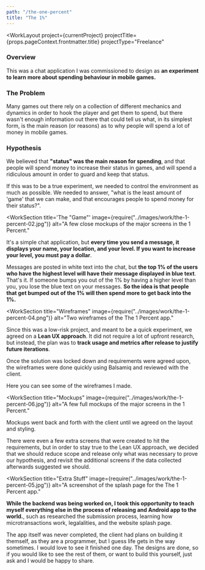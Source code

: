 ```yaml
---
path: "/the-one-percent"
title: "The 1%"
---
```





<WorkLayout
  project={currentProject}
  projectTitle={props.pageContext.frontmatter.title}
  projectType="Freelance"
>
<SEO title={props.pageContext.frontmatter.title} />

<WorkIntro>
<h3>Overview</h3>
  <p>
    This was a chat application I was commissioned to design as <strong>an experiment to learn more about spending behaviour in mobile games.</strong>
  </p>

<h3>The Problem</h3>
<p>Many games out there rely on a collection of different mechanics and dynamics in order to hook the player and get them to spend, but there wasn't enough information out there that could tell us what, in its simplest form, is the main reason (or reasons) as to why people will spend a lot of money in mobile games.
</p>

<h3>Hypothesis</h3>
<p>
We believed that <strong>"status" was the main reason for spending</strong>, and that people will spend money to increase their status in games, and will spend a ridiculous amount in order to guard and keep that status.
</p>
  <p>
  If this was to be a true experiment, we needed to control the environment as much as possible. We needed to answer, "what is the least amount of 'game' that we can make, and that
    encourages people to spend money for their status?".
  </p>
</WorkIntro>

<WorkSection
  title='The "Game"'
  image={require("../images/work/the-1-percent-02.jpg")}
  alt="A few close mockups of the major screens in the 1 Percent."
>
  <p>
    It's a simple chat application, but <strong>every time you send a message, it displays your name, your location, and your level. If you want to increase your level, you must pay a dollar</strong>.
  </p>

  <p>
    Messages are posted in white text into the chat, but <strong>the top 1% of the users who have the highest level will have their message displayed in blue text</strong>. That's it. If someone bumps you out of the 1% by having a higher level than you, you lose the blue text on your messages. <strong>So the idea is that people that get bumped out of the 1% will then spend more to get back into the 1%.</strong>
  </p>
</WorkSection>

<WorkSection
  title="Wireframes"
  image={require("../images/work/the-1-percent-04.png")}
  alt="Two wireframes of the The 1 Percent app."
>
  <p>
    Since this was a low-risk project, and meant to be a quick experiment, we agreed on a <strong>Lean UX approach</strong>. It did not require a lot of upfront research, but instead, the plan was to <strong>track usage and metrics after release to justify future iterations</strong>.
    </p>
  <p>Once the solution was locked down and requirements were agreed upon, the wireframes were done quickly using Balsamiq and reviewed with the client.
  </p>

  <p>
    Here you can see some of the wireframes I made.
  </p>
</WorkSection>

<WorkSection
  title="Mockups"
  image={require("../images/work/the-1-percent-06.jpg")}
  alt="A few full mockups of the major screens in the 1 Percent."
>
  <p>
  Mockups went back and forth with the client until we agreed on the layout and styling.
  </p>
  <p>There were even a few extra screens that were created to hit the requirements, but in order to stay true to the Lean UX approach, we decided that we should reduce scope and release only what was necessary to prove our hypothesis, and revisit the additional screens if the data collected afterwards suggested we should.
  </p>
</WorkSection>

<WorkSection
  title="Extra Stuff"
  image={require("../images/work/the-1-percent-05.jpg")}
  alt="A screenshot of the splash page for the The 1 Percent app."
>
  <p>
  <strong>While the backend was being worked on, I took this opportunity to teach myself everything else in the process of releasing and Android app to the world.</strong>, such as researched the submission process, learning how microtransactions work, legalalities, and the
    website splash page.
  </p>
</WorkSection>

<NextSteps title="Outcome" subtitle="">
<p>
 The app itself was never completed, the client had plans on building it themself, as they are a programmer, but I guess life gets in the way sometimes. I would love to see it finished one day. The designs are done, so if you would like to see
  the rest of them, or want to build this yourself, just ask and I would be happy to share.
</p>
</NextSteps>

</WorkLayout>
